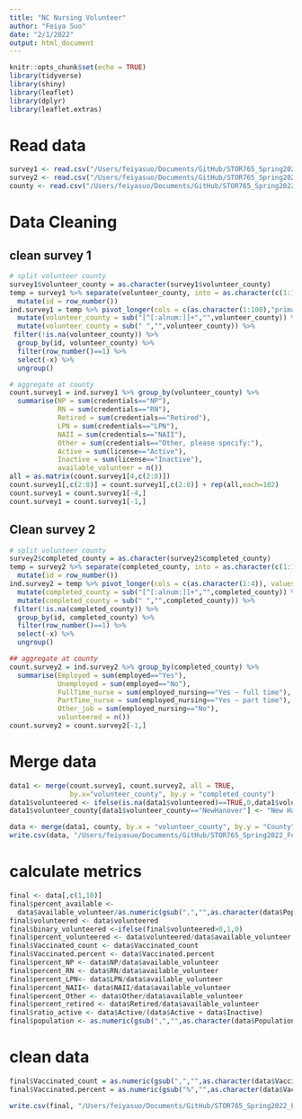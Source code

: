 ```yaml
---
title: "NC Nursing Volunteer"
author: "Feiya Suo"
date: "2/1/2022"
output: html_document
---
```


```r
knitr::opts_chunk$set(echo = TRUE)
library(tidyverse)
library(shiny)
library(leaflet)
library(dplyr)
library(leaflet.extras)
```

# Read data
```r
survey1 <- read.csv("/Users/feiyasuo/Documents/GitHub/STOR765_Spring2022_FeiyaSuo/survey1.csv")
survey2 <- read.csv("/Users/feiyasuo/Documents/GitHub/STOR765_Spring2022_FeiyaSuo/survey2.csv")
county <- read.csv("/Users/feiyasuo/Documents/GitHub/STOR765_Spring2022_FeiyaSuo/county.csv")
```

# Data Cleaning
## clean survey 1
```r
# split volunteer county
survey1$volunteer_county = as.character(survey1$volunteer_county)
temp = survey1 %>% separate(volunteer_county, into = as.character(c(1:100)), sep = "," ) %>%
  mutate(id = row_number()) 
ind.survey1 = temp %>% pivot_longer(cols = c(as.character(1:100),"primary_county"), values_to = "volunteer_county", names_to = "x") %>%
  mutate(volunteer_county = sub("[^[:alnum:]]+","",volunteer_county)) %>%
  mutate(volunteer_county = sub(" ","",volunteer_county)) %>%
 filter(!is.na(volunteer_county)) %>%
  group_by(id, volunteer_county) %>%
  filter(row_number()==1) %>%
  select(-x) %>%
  ungroup()

# aggregate at county
count.survey1 = ind.survey1 %>% group_by(volunteer_county) %>%
  summarise(NP = sum(credentials=="NP"),
            RN = sum(credentials=="RN"),
            Retired = sum(credentials=="Retired"),
            LPN = sum(credentials=="LPN"),
            NAII = sum(credentials=="NAII"),
            Other = sum(credentials=="Other, please specify:"),
            Active = sum(license=="Active"),
            Inactive = sum(license=="Inactive"),
            available_volunteer = n())
all = as.matrix(count.survey1[4,c(2:8)])
count.survey1[,c(2:8)] = count.survey1[,c(2:8)] + rep(all,each=102)
count.survey1 = count.survey1[-4,]
count.survey1 = count.survey1[-1,]
```

## Clean survey 2
```r
# split volunteer county
survey2$completed_county = as.character(survey2$completed_county)
temp = survey2 %>% separate(completed_county, into = as.character(c(1:100)), sep = "," ) %>%
  mutate(id = row_number()) 
ind.survey2 = temp %>% pivot_longer(cols = c(as.character(1:4)), values_to = "completed_county", names_to = "x") %>%
  mutate(completed_county = sub("[^[:alnum:]]+","",completed_county)) %>%
  mutate(completed_county = sub(" ","",completed_county)) %>%
 filter(!is.na(completed_county)) %>%
  group_by(id, completed_county) %>%
  filter(row_number()==1) %>%
  select(-x) %>%
  ungroup()

## aggregate at county
count.survey2 = ind.survey2 %>% group_by(completed_county) %>%
  summarise(Employed = sum(employed=="Yes"),
            Unemployed = sum(employed=="No"),
            FullTime_nurse = sum(employed_nursing=="Yes – full time"),
            PartTime_nurse = sum(employed_nursing=="Yes – part time"),
            Other_job = sum(employed_nursing=="No"),
            volunteered = n())
count.survey2 = count.survey2[-1,]

```

# Merge data
```r
data1 <- merge(count.survey1, count.survey2, all = TRUE, 
               by.x="volunteer_county", by.y = "completed_county")
data1$volunteered <- ifelse(is.na(data1$volunteered)==TRUE,0,data1$volunteered)
data1$volunteer_county[data1$volunteer_county=="NewHanover"] <- "New Hanover"

data <- merge(data1, county, by.x = "volunteer_county", by.y = "County")
write.csv(data, "/Users/feiyasuo/Documents/GitHub/STOR765_Spring2022_FeiyaSuo/raw_data.csv")
```

# calculate metrics
```r
final <- data[,c(1,10)]
final$percent_available <- 
  data$available_volunteer/as.numeric(gsub(",","",as.character(data$Population)))
final$volunteered <- data$volunteered
final$binary_volunteered <-ifelse(final$volunteered>0,1,0)
final$percent_volunteered <- data$volunteered/data$available_volunteer
final$Vaccinated_count <- data$Vaccinated_count
final$Vaccinated.percent <- data$Vaccinated.percent
final$percent_NP <- data$NP/data$available_volunteer
final$percent_RN <- data$RN/data$available_volunteer
final$percent_LPN<- data$LPN/data$available_volunteer
final$percent_NAII<- data$NAII/data$available_volunteer
final$percent_Other <- data$Other/data$available_volunteer
final$percent_retired <- data$Retired/data$available_volunteer
final$ratio_active <- data$Active/(data$Active + data$Inactive)
final$population <- as.numeric(gsub(",","",as.character(data$Population)))
```

# clean data
```r
final$Vaccinated_count = as.numeric(gsub(",","",as.character(data$Vaccinated_count)))
final$Vaccinated.percent = as.numeric(gsub("%","",as.character(data$Vaccinated.percent)))/100

write.csv(final, "/Users/feiyasuo/Documents/GitHub/STOR765_Spring2022_FeiyaSuo/CountyLevel_data.csv")
```


